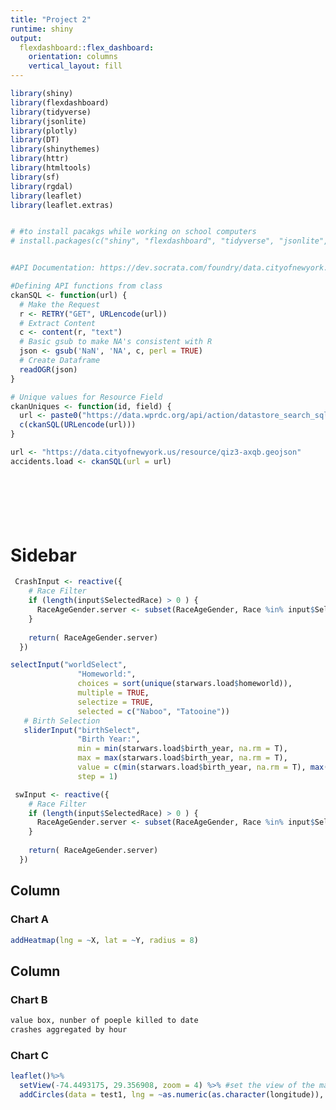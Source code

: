 ```yaml
---
title: "Project 2"
runtime: shiny
output: 
  flexdashboard::flex_dashboard:
    orientation: columns
    vertical_layout: fill
---
```


```r
library(shiny)
library(flexdashboard)
library(tidyverse)
library(jsonlite)
library(plotly)
library(DT)
library(shinythemes)
library(httr)
library(htmltools)
library(sf)
library(rgdal)
library(leaflet)
library(leaflet.extras)


# #to install pacakgs while working on school computers
# install.packages(c("shiny", "flexdashboard", "tidyverse", "jsonlite", "plotly", "DT", "shinythemes", "httr", "htmltools", "sf", "rgdal", "leaflet", "leaflet.extras"), dependencies = TRUE)



```

```r
#API Documentation: https://dev.socrata.com/foundry/data.cityofnewyork.us/qiz3-axqb

#Defining API functions from class
ckanSQL <- function(url) {
  # Make the Request
  r <- RETRY("GET", URLencode(url))
  # Extract Content
  c <- content(r, "text")
  # Basic gsub to make NA's consistent with R
  json <- gsub('NaN', 'NA', c, perl = TRUE)
  # Create Dataframe
  readOGR(json)
}

# Unique values for Resource Field
ckanUniques <- function(id, field) {
  url <- paste0("https://data.wprdc.org/api/action/datastore_search_sql?sql=SELECT%20DISTINCT(%22", field, "%22)%20from%20%22", id, "%22")
  c(ckanSQL(URLencode(url)))
}

url <- "https://data.cityofnewyork.us/resource/qiz3-axqb.geojson"
accidents.load <- ckanSQL(url = url)



  
  



```

Sidebar {.sidebar}
=====================================

```r
 CrashInput <- reactive({
    # Race Filter
    if (length(input$SelectedRace) > 0 ) {
      RaceAgeGender.server <- subset(RaceAgeGender, Race %in% input$SelectedRace)
    }
    
    return( RaceAgeGender.server)
  })

selectInput("worldSelect",
               "Homeworld:",
               choices = sort(unique(starwars.load$homeworld)),
               multiple = TRUE,
               selectize = TRUE,
               selected = c("Naboo", "Tatooine"))
   # Birth Selection
   sliderInput("birthSelect",
               "Birth Year:",
               min = min(starwars.load$birth_year, na.rm = T),
               max = max(starwars.load$birth_year, na.rm = T),
               value = c(min(starwars.load$birth_year, na.rm = T), max(starwars.load$birth_year, na.rm = T)),
               step = 1)
```


```r
 swInput <- reactive({
    # Race Filter
    if (length(input$SelectedRace) > 0 ) {
      RaceAgeGender.server <- subset(RaceAgeGender, Race %in% input$SelectedRace)
    }
    
    return( RaceAgeGender.server)
  })
```

Column {data-width=650}
-----------------------------------------------------------------------

### Chart A

```r


addHeatmap(lng = ~X, lat = ~Y, radius = 8)


```

Column {data-width=350}
-----------------------------------------------------------------------

### Chart B

```r
value box, nunber of poeple killed to date
crashes aggregated by hour


```

### Chart C

```r
leaflet()%>% 
  setView(-74.4493175, 29.356908, zoom = 4) %>% #set the view of the map
  addCircles(data = test1, lng = ~as.numeric(as.character(longitude)), lat = ~as.numeric(as.character(latitude)), weight = 1, color ='#da0feb')#added the circles over large

 
```

